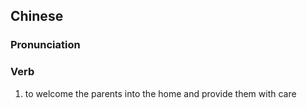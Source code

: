 {{also|迎养}}
==Chinese==
{{zh-forms|s=迎养}}

===Pronunciation===
{{zh-pron
|m=yíngyǎng,yíngyàng,1nb=standard in Mainland,2nb=standard in Taiwan; common variant in Mainland
|c=jing4 joeng6
|cat=v
}}

===Verb===
{{zh-verb}}

# {{lb|zh|archaic}} to welcome the parents into the home and provide them with care